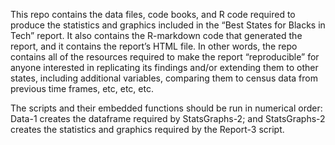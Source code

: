 This repo contains the data files, code books, and R code required to produce the statistics and graphics included in the "Best States for Blacks in Tech" report. It also contains the R-markdown code that generated the report, and it contains the report's HTML file. In other words, the repo contains all of the resources required to make the report "reproducible" for anyone interested in replicating its findings and/or extending them to other states, including additional variables, comparing them to census data from previous time frames, etc, etc, etc.

The scripts and their embedded functions should be run in numerical order: Data-1 creates the dataframe required by StatsGraphs-2; and StatsGraphs-2 creates the statistics and graphics required by the Report-3 script. 